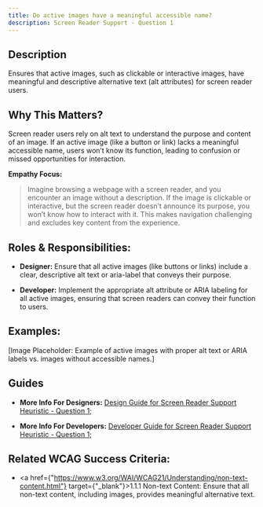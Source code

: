 ```yaml
---
title: Do active images have a meaningful accessible name?
description: Screen Reader Support - Question 1
---
```


## Description

Ensures that active images, such as clickable or interactive images, have meaningful and descriptive alternative text (alt attributes) for screen reader users.

## Why This Matters?

Screen reader users rely on alt text to understand the purpose and content of an image. If an active image (like a button or link) lacks a meaningful accessible name, users won’t know its function, leading to confusion or missed opportunities for interaction.

**Empathy Focus:**
> Imagine browsing a webpage with a screen reader, and you encounter an image without a description. If the image is clickable or interactive, but the screen reader doesn’t announce its purpose, you won’t know how to interact with it. This makes navigation challenging and excludes key content from the experience.

## Roles & Responsibilities:

- **Designer:** Ensure that all active images (like buttons or links) include a clear, descriptive alt text or aria-label that conveys their purpose.

- **Developer:** Implement the appropriate alt attribute or ARIA labeling for all active images, ensuring that screen readers can convey their function to users.

## Examples:

[Image Placeholder: Example of active images with proper alt text or ARIA labels vs. images without accessible names.]

## Guides

- **More Info For Designers:** <a href="/docs/design-guide/screen-reader-support/question-1">Design Guide for Screen Reader Support Heuristic - Question 1;</a>

- **More Info For Developers:** <a href="/docs/developer-guide/screen-reader-support/question-1">Developer Guide for Screen Reader Support Heuristic - Question 1;</a>

## Related WCAG Success Criteria:

- <a href={"https://www.w3.org/WAI/WCAG21/Understanding/non-text-content.html"} target={"_blank"}>1.1.1 Non-text Content</a>: Ensure that all non-text content, including images, provides meaningful alternative text.
